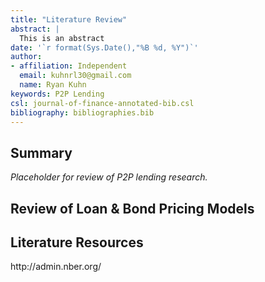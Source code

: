 ```yaml
---
title: "Literature Review"
abstract: |
  This is an abstract
date: '`r format(Sys.Date(),"%B %d, %Y")`'
author:
- affiliation: Independent
  email: kuhnrl30@gmail.com
  name: Ryan Kuhn
keywords: P2P Lending
csl: journal-of-finance-annotated-bib.csl
bibliography: bibliographies.bib
---
```

## Summary

*Placeholder for review of P2P lending research. *

## Review of Loan & Bond Pricing Models



## Literature Resources
http://admin.nber.org/
